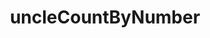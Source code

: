 ---
title: 'uncleCountByNumber'
openapi: 'openapi-getUncleCountByBlockNumber POST /'
description: 'Returns the uncle count for a given block number.'
---